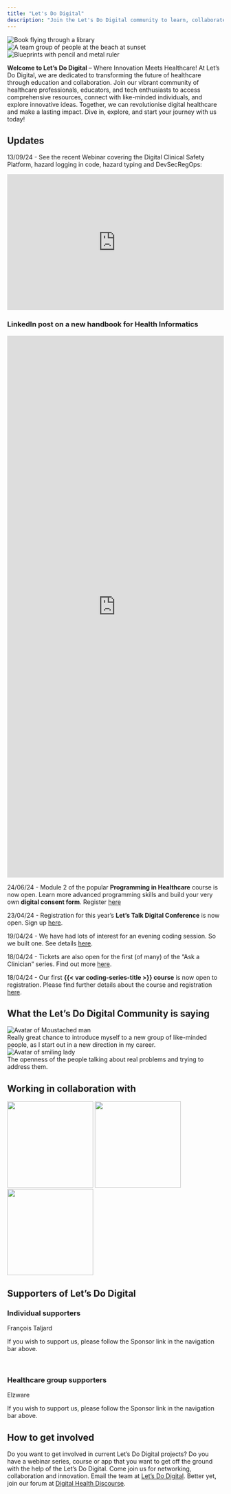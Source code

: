 ```yaml
---
title: "Let's Do Digital"
description: "Join the Let's Do Digital community to learn, collaborate, and innovate"
---
```


```{=html}
<div id="post-images" class="owl-carousel">
    <div class="item">
        <img src="/media/flying-book-in-library.jpeg" alt="Book flying through a library">
    </div>
    <div class="item">
        <img src="/media/team-at-beach.jpeg" alt="A team group of people at the beach at sunset">
    </div>
    <div class="item">
        <img src="/media/blueprints.jpeg" alt="Blueprints with pencil and metal ruler">
    </div>
</div>

<!-- Include Owl Carousel CSS -->
<link rel="stylesheet" href="https://cdnjs.cloudflare.com/ajax/libs/OwlCarousel2/2.3.4/assets/owl.carousel.min.css">

<!-- Include jQuery -->
<script src="https://ajax.googleapis.com/ajax/libs/jquery/3.5.1/jquery.min.js"></script>

<!-- Include Owl Carousel JavaScript -->
<script src="https://cdnjs.cloudflare.com/ajax/libs/OwlCarousel2/2.3.4/owl.carousel.min.js"></script>

<script src="/scripts.js"></script>
```

**Welcome to Let's Do Digital** – Where Innovation Meets Healthcare! At Let's Do Digital, we are dedicated to transforming the future of healthcare through education and collaboration. Join our vibrant community of healthcare professionals, educators, and tech enthusiasts to access comprehensive resources, connect with like-minded individuals, and explore innovative ideas. Together, we can revolutionise digital healthcare and make a lasting impact. Dive in, explore, and start your journey with us today!

## Updates

13/09/24 - See the recent Webinar covering the Digital Clinical Safety Platform, hazard logging in code, hazard typing and DevSecRegOps:

```{=html}
<div style="display: flex; justify-content: center; align-items: center;">
    <iframe width="560" height="315" src="https://www.youtube.com/embed/xzLJkN9NLeU" frameborder="0" allow="accelerometer; autoplay; clipboard-write; encrypted-media; gyroscope; picture-in-picture" allowfullscreen></iframe>
</div>
```


### LinkedIn post on a new handbook for Health Informatics

```{=html}
<div style="display: flex; justify-content: center; align-items: center;">
    <iframe src="https://www.linkedin.com/embed/feed/update/urn:li:share:7204555744388468736" height="1256" width="504" frameborder="0" allowfullscreen="" title="Embedded post"></iframe>
</div>
```

24/06/24 - Module 2 of the popular **Programming in Healthcare** course is now open. Learn more advanced programming skills and build your very own **digital consent form**. Register [here](/tickets/programming-in-healthcare/module-2-22-08-24.qmd)

23/04/24 - Registration for this year's **Let's Talk Digital Conference** is now open. Sign up [here](/conferences/2024/index.qmd).

19/04/24 - We have had lots of interest for an evening coding session. So we built one. See details [here](/tickets/programming-in-healthcare-module-1-July-2024.qmd).

18/04/24 -  Tickets are also open for the first (of many) of the "Ask a Clinician" series. Find out more [here](/tickets/ask-a-clinician-1.qmd).

18/04/24 - Our first **{{< var coding-series-title >}} course** is now open to registration. Please find further details about the course and registration [here](/tickets/programming-in-healthcare-module-1-June-2024.qmd).


## What the Let's Do Digital Community is saying

```{=html}
<div class="agenda-container-small">
    <div class="agenda-row">
        <div class="agenda-image-container">
            <img src="/media/moustache-avatar.png" alt="Avatar of Moustached man" class="agenda-image-small">
        </div>
        <div class="agenda-text-container">
            Really great chance to introduce myself to a new group of like-minded people, as I start out in a new direction in my career.
        </div>
    </div>
</div>

<div class="agenda-container-small">
    <div class="agenda-row">
        <div class="agenda-image-container">
            <img src="/media/lady-smiling-avatar.png" alt="Avatar of smiling lady" class="agenda-image-small">
        </div>
        <div class="agenda-text-container">
            The openness of the people talking about real problems and trying to address them.
        </div>
    </div>
</div>
```

## Working in collaboration with

![](/media/university-of-bristol.svg){width=200 fig-alt="University of Bristol logo" class="padded-image"}
![](/media/mind-the-bleep.png){width=200 fig-alt="Mind the bleep logo" class="padded-image"}
![](/media/elzware.png){width=200 fig-alt="Mind the bleep logo" class="padded-image"}

## Supporters of Let's Do Digital

```{=html}
<div class="supporter-frame">
    <h3>Individual supporters</h3>
    <!--François Taljard 24/04/2024-->
    <p class="sponsors-named">François Taljard</p>

    <p class="italic-grey">If you wish to support us, please follow the Sponsor link in the navigation bar above.</p>
</div>
<br>
<div class="supporter-frame">
    <h3>Healthcare group supporters</h3>
    <!--Elzware (Phil Hall) 20/09/2024-->
    <p class="sponsors-named">Elzware</p>
    <p class="italic-grey">If you wish to support us, please follow the Sponsor link in the navigation bar above.</p>
</div>
```

## How to get involved

Do you want to get involved in current Let's Do Digital projects? Do you have a webinar series, course or app that you want to get off the ground with the help of the Let's Do Digital. Come join us for networking, collaboration and innovation. Email the team at 
[Let's Do Digital](mailto:info@letsdodigital.org). Better yet, join our forum at [Digital Health Discourse](https://discourse.digitalhealth.net/g/lets-do-digital).